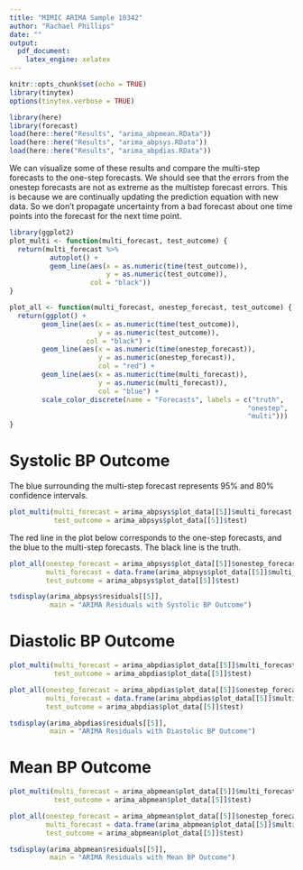```yaml
---
title: "MIMIC ARIMA Sample 10342"
author: "Rachael Phillips"
date: ""
output:
  pdf_document:
    latex_engine: xelatex
---
```

```r
knitr::opts_chunk$set(echo = TRUE)
library(tinytex)
options(tinytex.verbose = TRUE)
```
```r
library(here)
library(forecast)
load(here::here("Results", "arima_abpmean.RData"))
load(here::here("Results", "arima_abpsys.RData"))
load(here::here("Results", "arima_abpdias.RData"))
```

We can visualize some of these results and compare the multi-step forecasts to
the one-step forecasts. We should see that the errors from the onestep forecasts
are not as extreme as the multistep forecast errors. This is because we are
continually updating the prediction equation with new data. So we don't
propagate uncertainty from a bad forecast about one time points into the
forecast for the next time point.

```r
library(ggplot2)
plot_multi <- function(multi_forecast, test_outcome) {
  return(multi_forecast %>%
          autoplot() +
          geom_line(aes(x = as.numeric(time(test_outcome)),
                        y = as.numeric(test_outcome)),
                    col = "black"))
}

plot_all <- function(multi_forecast, onestep_forecast, test_outcome) {            
  return(ggplot() +
        geom_line(aes(x = as.numeric(time(test_outcome)),
                      y = as.numeric(test_outcome)),
                   col = "black") +
        geom_line(aes(x = as.numeric(time(onestep_forecast)),
                      y = as.numeric(onestep_forecast)),
                      col = "red") +
        geom_line(aes(x = as.numeric(time(multi_forecast)),
                      y = as.numeric(multi_forecast)),
                      col = "blue") +              
        scale_color_discrete(name = "Forecasts", labels = c("truth",
                                                           "onestep",
                                                           "multi")))
}
```

# Systolic BP Outcome

The blue surrounding the multi-step forecast represents 95\% and 80\% confidence
intervals.

```r
plot_multi(multi_forecast = arima_abpsys$plot_data[[5]]$multi_forecast,
           test_outcome = arima_abpsys$plot_data[[5]]$test)

```

The red line in the plot below corresponds to the one-step forecasts, and the
blue to the multi-step forecasts. The black line is the truth.

```r
plot_all(onestep_forecast = arima_abpsys$plot_data[[5]]$onestep_forecast,
         multi_forecast = data.frame(arima_abpsys$plot_data[[5]]$multi_forecast)[,1],
         test_outcome = arima_abpsys$plot_data[[5]]$test)
```

```r
tsdisplay(arima_abpsys$residuals[[5]],
          main = "ARIMA Residuals with Systolic BP Outcome")   
```

\clearpage

# Diastolic BP Outcome

```r
plot_multi(multi_forecast = arima_abpdias$plot_data[[5]]$multi_forecast,
           test_outcome = arima_abpdias$plot_data[[5]]$test)
```

```r
plot_all(onestep_forecast = arima_abpdias$plot_data[[5]]$onestep_forecast,
         multi_forecast = data.frame(arima_abpdias$plot_data[[5]]$multi_forecast)[,1],
         test_outcome = arima_abpdias$plot_data[[5]]$test)   
```

```r
tsdisplay(arima_abpdias$residuals[[5]],
          main = "ARIMA Residuals with Diastolic BP Outcome")

```

\clearpage

# Mean BP Outcome

```r
plot_multi(multi_forecast = arima_abpmean$plot_data[[5]]$multi_forecast,
           test_outcome = arima_abpmean$plot_data[[5]]$test)
```

```r
plot_all(onestep_forecast = arima_abpmean$plot_data[[5]]$onestep_forecast,
         multi_forecast = data.frame(arima_abpmean$plot_data[[5]]$multi_forecast)[,1],
         test_outcome = arima_abpmean$plot_data[[5]]$test)
```

```r
tsdisplay(arima_abpmean$residuals[[5]],
          main = "ARIMA Residuals with Mean BP Outcome")      
```
